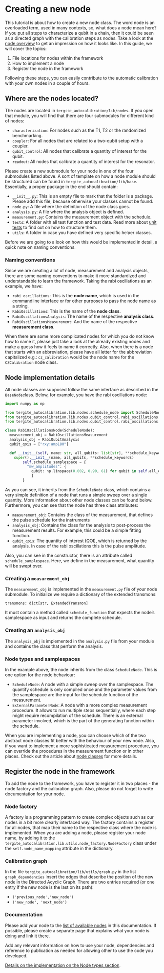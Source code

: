 # Creating a new node

This tutorial is about how to create a new node class.
The word node is an overloaded term, used in many contexts, so, what does a node mean here?
If you put all steps to characterize a qubit in a chain, then it could be seen as a directed graph with the calibration
steps as nodes.
Take a look at the [node overview](../available_nodes.qmd) to get an impression on how it looks like.
In this guide, we will cover the topics:

1. File locations for nodes within the framework
2. How to implement a node
3. Register the node in the framework

Following these steps, you can easily contribute to the automatic calibration with your own nodes in a couple of hours.

## Where are the nodes located?

The nodes are located in `tergite_autocalibration/lib/nodes`.
If you open that module, you will find that there are four submodules for different kind of nodes:

- `characterization`: For nodes such as the T1, T2 or the randomized benchmarking.
- `coupler`: For all nodes that are related to a two-qubit setup with a coupler.
- `qubit_control`: All nodes that calibrate a quantity of interest for the qubit.
- `readout`: All nodes that calibrate a quantity of interest for the resonator.

Please create a new submodule for your node in one of the four submodules listed above.
A sort of template on how a node module should be structured can be found in `tergite_autocalibration/lib/base`.
Essentially, a proper package in the end should contain:

- `__init__.py`: This is an empty file to mark that the folder is a package. Please add this file, because otherwise
  your classes cannot be found.
- `node.py`: A file where the definition of the node class goes.
- `analysis.py`: A file where the analysis object is defined.
- `measurement.py`: Contains the measurement object with the schedule.
- `tests`: A folder with all test function and test data. Read more about [unit tests](unit_tests.qmd) to find out on
  how to structure them.
- `utils`: A folder in case you have defined very specific helper classes.

Before we are going to a look on how this would be implemented in detail, a quick note on naming conventions.

### Naming conventions

Since we are creating a lot of node, measurement and analysis objects, there are some naming conventions to make it more
standardized and understandable to learn the framework.
Taking the rabi oscillations as an example, we have:

- `rabi_oscillations`: This is the **node name**, which is used in the commandline interface or for other purposes to
  pass the node name as a string.
- `RabiOscillations`: This is the name of the **node class**.
- `RabiOscillationsAnalysis`: The name of the respective **analysis class**.
- `RabiOscillationsMeasurement`: And the name of the respective **measurement class**.

When there are some more complicated nodes for which you do not know how to name it, please just take a look at the
already existing nodes and make a guess how it feels to name it correctly.
Also, when there is a node that starts with an abbreviation, please have all letter for the abbreviation capitalized
e.g.:
`cz_calibration` would be the node name for the `CZCalibration` node class.

## Node implementation details

All node classes are supposed follow the same interface as described in the `BaseNode`class.
Below, for example, you have the rabi oscillations node:

```python
import numpy as np

from tergite_autocalibration.lib.nodes.schedule_node import ScheduleNode
from tergite_autocalibration.lib.nodes.qubit_control.rabi_oscillations.measurement import RabiOscillationsMeasurement
from tergite_autocalibration.lib.nodes.qubit_control.rabi_oscillations.analysis import RabiQubitAnalysis

class RabiOscillationsNode(ScheduleNode):
  measurement_obj = RabiOscillationsMeasurement
  analysis_obj = RabiQubitAnalysis
  qubit_qois = ["rxy:amp180"]

  def __init__(self, name: str, all_qubits: list[str], **schedule_keywords):
    super().__init__(name, all_qubits, **schedule_keywords)
        self.schedule_samplespace = {
          "mw_amplitudes": {
            qubit: np.linspace(0.002, 0.90, 61) for qubit in self.all_qubits
            }
        }
```

As you can see, it inherits from the `ScheduleNode` class, which contains a very simple definition of a node that runs a
simple sweep over a single quantity.
More information about other node classes can be found below.
Furthermore, you can see that the node has three class attributes:

- `measurement_obj`: Contains the class of the measurement, that defines the pulse schedule for the instruments
- `analysis_obj`: Contains the class for the analysis to post-process the measurement results. For example, this could
  be a simple fitting function.
- `qubit_qois`: The quantity of interest (QOI), which is returned by the analysis. In case of the rabi oscillations this
  is the pulse amplitude.

Also, you can see in the constructor, there is an attribute called `schedule_samplespace`.
Here, we define in the measurement, what quantity will be swept over.

### Creating a `measurement_obj`

The `measurement_obj` is implemented in the `measurement.py` file of your node submodule.
To initialize we require a dictionary of the extended transmons:

`transmons: dict[str, ExtendedTransmon]`

It must contain a method called `schedule_function` that expects the node's samplespace as input and returns the
complete schedule.

### Creating an `analysis_obj`

The `analysis_obj` is implemented in the `analysis.py` file from your module and contains the class that perform the
analysis.

### Node types and samplespaces

In the example above, the node inherits from the class `ScheduleNode`.
This is one option for the node behaviour:

- `ScheduleNode`: A node with a simple sweep over the samplespace. The quantify schedule is only compiled once and the
  parameter values from the samplespace are the input for the schedule function of the measurement.
- `ExternalParameterNode`: A node with a more complex measurement procedure. It allows to run multiple steps
  sequentially, where each step might require recompilation of the schedule. There is an external parameter involved,
  which is the part of the generating function within the schedule.

When you are implementing a node, you can choose which of the two abstract node classes fit better with the behaviour of
your new node. Also, if you want to implement a more sophisticated measurement procedure, you can override the
procedures in the measurement function or in other places. Check out the article about [node classes](node_classes.qmd)
for more details.

## Register the node in the framework

To add the node to the framework, you have to register it in two places - the node factory and the calibration graph.
Also, please do not forget to write documentation for your node.

### Node factory

A factory is a programming pattern to create complex objects such as our nodes in a bit more clearly interfaced way.
The factory contains a register for all nodes, that map their name to the respective class where the node is
implemented.
When you are adding a node, please register your node name, by adding it to the
`tergite_autocalibration.lib.utils.node_factory.NodeFactory` class under the `self.node_name_mapping` attribute in the
dictionary.

### Calibration graph

In the file `tergite_autocalibration/lib/utils/graph.py` in the list `graph_dependencies` insert the edges that
describe the position of the new node in the Directed Acyclic Graph. There are two entries required (or one entry if
the new node is the last on its path):

- `('previous_node','new_node')`
- `('new_node', 'next_node')`

### Documentation

Please add your node to the [list of available nodes](../available_nodes.qmd) in this documentation.
If possible, please create a separate page that explains what your node is doing and link it there.

Add any relevant information on how to use your node, dependencies and reference to publication as needed for allowing
other to use the code you developed.

[Details on the implementation on the Node types section](node_classes.qmd).
